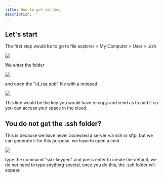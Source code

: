 ```yaml
---
title: How to get ssh-key
description: ''
---
```

## Let's start

The first step would be to go to file explorer > My Computer > User > .ssh

<Frame>
  <img src="/images/4.png" style={{ borderRadius: '0.5rem' }} />
</Frame>

We enter the folder

<Frame>
  <img src="/images/5.png" style={{ borderRadius: '0.5rem' }} />
</Frame>

and open the "id_rsa.pub" file with a notepad

<Frame>
  <img src="/images/6.png" style={{ borderRadius: '0.5rem' }} />
</Frame>

This line would be the key you would have to copy and send us to add it so you can access your space in the cloud.

## You do not get the .ssh folder?

This is because we have never accessed a server via ssh or sftp, but we can generate it for this purpose, we have to open a cmd 

<Frame>
  <img src="/images/3.png" style={{ borderRadius: '0.5rem' }} />
</Frame>

type the command "ssh-keygen" and press enter to create the default, we do not need to type anything special, once you do this, the .ssh folder will appear.